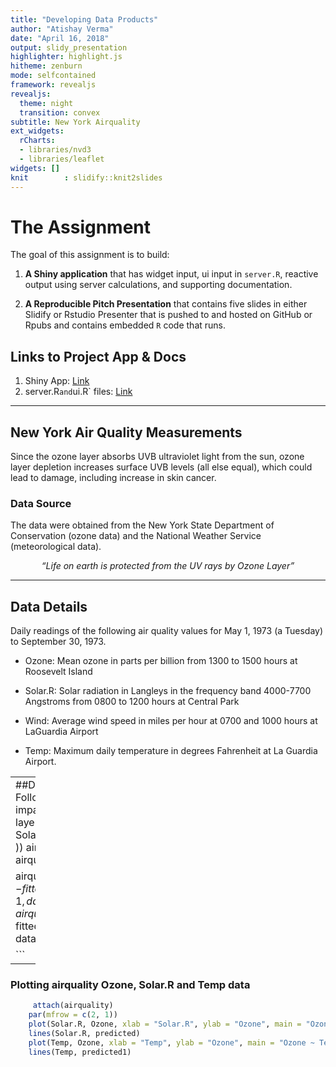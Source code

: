 ```yaml
---
title: "Developing Data Products"
author: "Atishay Verma"
date: "April 16, 2018"
output: slidy_presentation
highlighter: highlight.js
hitheme: zenburn
mode: selfcontained
framework: revealjs
revealjs:
  theme: night
  transition: convex
subtitle: New York Airquality
ext_widgets:
  rCharts:
  - libraries/nvd3
  - libraries/leaflet
widgets: []
knit        : slidify::knit2slides
---
```



# The Assignment 

The goal of this assignment is to build:

1. __A Shiny application__ that has widget input, ui input in `server.R`, reactive output using server calculations, and supporting documentation.

2. __A Reproducible Pitch Presentation__ that contains five slides in either Slidify or Rstudio Presenter that is pushed to and hosted on GitHub or Rpubs and contains embedded `R` code that runs. 

## Links to Project App & Docs

1. Shiny App: [Link](https://Atishay.shinyapps.io/MultiOutcome_Shiny/)
2. server.R` and `ui.R` files: [Link](https://github.com/savitakohli/Developing-Data-Products-Final-Project) 

---

## New York Air Quality Measurements

Since the ozone layer absorbs UVB ultraviolet light from the sun, ozone layer depletion increases surface UVB levels (all else equal), which could lead to damage, including increase in skin cancer.

### Data Source

The data were obtained from the New York State Department of Conservation (ozone data) and the National Weather Service (meteorological data).

<center>
_"Life on earth is protected from the UV rays by Ozone Layer"_
</center>

---

## Data Details
Daily readings of the following air quality values for May 1, 1973 (a Tuesday) to September 30, 1973.

- Ozone: Mean ozone in parts per billion from 1300 to 1500 hours at Roosevelt Island

- Solar.R: Solar radiation in Langleys in the frequency band 4000-7700 Angstroms from 0800 to 1200 hours at Central Park

- Wind: Average wind speed in miles per hour at 0700 and 1000 hours at LaGuardia Airport

- Temp: Maximum daily temperature in degrees Fahrenheit at La Guardia Airport.
    

---  
##Data Exploration and Analysis 
Following analysis is to show the impact of Solar.R and Temp on Ozone layer.
    ```r
summary(lm(Ozone ~ Solar.R + Temp - 1, data = airquality ))
    airquality<- airquality[complete.cases(airquality),]
    
    airquality$predicted <- fitted.values(glm(Ozone ~ Solar.R -1, data = airquality))
    airquality$predicted1 <- fitted.values(glm(Ozone ~ Temp -1, data = airquality))
    
    ```

---  
### Plotting airquality Ozone, Solar.R and Temp data
    
```r
     attach(airquality)
    par(mfrow = c(2, 1))
    plot(Solar.R, Ozone, xlab = "Solar.R", ylab = "Ozone", main = "Ozone ~ Solar.R")
    lines(Solar.R, predicted)
    plot(Temp, Ozone, xlab = "Temp", ylab = "Ozone", main = "Ozone ~ Temp")
    lines(Temp, predicted1)
    
```

